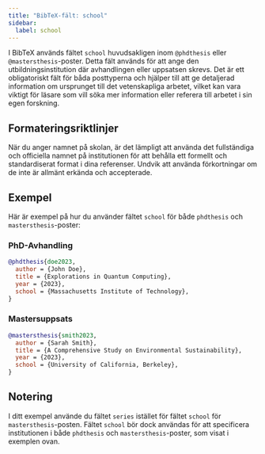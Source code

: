 ```yaml
---
title: "BibTeX-fält: school"
sidebar:
  label: school
---
```



I BibTeX används fältet `school` huvudsakligen inom `@phdthesis` eller `@mastersthesis`-poster. Detta fält används för att ange den utbildningsinstitution där avhandlingen eller uppsatsen skrevs. Det är ett obligatoriskt fält för båda posttyperna och hjälper till att ge detaljerad information om ursprunget till det vetenskapliga arbetet, vilket kan vara viktigt för läsare som vill söka mer information eller referera till arbetet i sin egen forskning.

<CiteDrive />

## Formateringsriktlinjer

När du anger namnet på skolan, är det lämpligt att använda det fullständiga och officiella namnet på institutionen för att behålla ett formellt och standardiserat format i dina referenser. Undvik att använda förkortningar om de inte är allmänt erkända och accepterade.

## Exempel

Här är exempel på hur du använder fältet `school` för både `phdthesis` och `mastersthesis`-poster:

### PhD-Avhandling

```bibtex
@phdthesis{doe2023,
  author = {John Doe},
  title = {Explorations in Quantum Computing},
  year = {2023},
  school = {Massachusetts Institute of Technology},
}
```

### Mastersuppsats

```bibtex
@mastersthesis{smith2023,
  author = {Sarah Smith},
  title = {A Comprehensive Study on Environmental Sustainability},
  year = {2023},
  school = {University of California, Berkeley},
}
```

## Notering

I ditt exempel använde du fältet `series` istället för fältet `school` för `mastersthesis`-posten. Fältet `school` bör dock användas för att specificera institutionen i både `phdthesis` och `mastersthesis`-poster, som visat i exemplen ovan.
